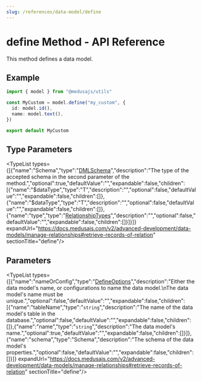 ```yaml
---
slug: /references/data-model/define
---
```



# define Method - API Reference

This method defines a data model.

## Example

```ts
import { model } from "@medusajs/utils"

const MyCustom = model.define("my_custom", {
  id: model.id(),
  name: model.text(),
})

export default MyCustom
```

## Type Parameters

<TypeList types={[{"name":"Schema","type":"[DMLSchema](../../../../../types/DmlTypes/types/types.DmlTypes.DMLSchema/page.mdx)","description":"The type of the accepted schema in the second parameter of the method.","optional":true,"defaultValue":"","expandable":false,"children":[{"name":"$dataType","type":"T","description":"","optional":false,"defaultValue":"","expandable":false,"children":[]},{"name":"$dataType","type":"T","description":"","optional":false,"defaultValue":"","expandable":false,"children":[]},{"name":"type","type":"[RelationshipTypes](../../../../../types/DmlTypes/types/types.DmlTypes.RelationshipTypes/page.mdx)","description":"","optional":false,"defaultValue":"","expandable":false,"children":[]}]}]} expandUrl="https://docs.medusajs.com/v2/advanced-development/data-models/manage-relationships#retrieve-records-of-relation" sectionTitle="define"/>

## Parameters

<TypeList types={[{"name":"nameOrConfig","type":"[DefineOptions](../../../types/dml.entity_builder.DefineOptions/page.mdx)","description":"Either the data model's name, or configurations to name the data model.\nThe data model's name must be unique.","optional":false,"defaultValue":"","expandable":false,"children":[{"name":"tableName","type":"`string`","description":"The name of the data model's table in the database.","optional":false,"defaultValue":"","expandable":false,"children":[]},{"name":"name","type":"`string`","description":"The data model's name.","optional":true,"defaultValue":"","expandable":false,"children":[]}]},{"name":"schema","type":"Schema","description":"The schema of the data model's properties.","optional":false,"defaultValue":"","expandable":false,"children":[]}]} expandUrl="https://docs.medusajs.com/v2/advanced-development/data-models/manage-relationships#retrieve-records-of-relation" sectionTitle="define"/>
